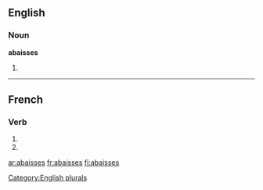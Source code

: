 {{also|abaissés}}
==English==

===Noun===
'''abaisses'''

# {{plural of|[[abaisse]]}}

[[Category:English plurals]]

----

==French==

===Verb===
{{fr-verb-form}}

# {{form of|[[second-person|Second-person]] [[singular]] [[present indicative]]|[[abaisser#French|abaisser]]|lang=French}}
# {{form of|Second-person singular [[present subjunctive]]|abaisser#French|abaisser|lang=French}}

[[ar:abaisses]]
[[fr:abaisses]]
[[fi:abaisses]]